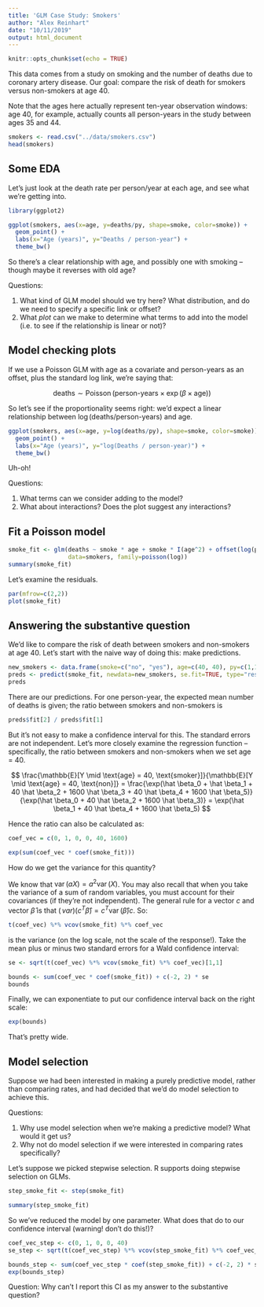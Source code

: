 ```yaml
---
title: 'GLM Case Study: Smokers'
author: "Alex Reinhart"
date: "10/11/2019"
output: html_document
---
```


```r
knitr::opts_chunk$set(echo = TRUE)
```

This data comes from a study on smoking and the number of deaths due to coronary artery disease. Our goal: compare the risk of death for smokers versus non-smokers at age 40.

Note that the ages here actually represent ten-year observation windows: age 40, for example, actually counts all person-years in the study between ages 35 and 44.

```r
smokers <- read.csv("../data/smokers.csv")
head(smokers)
```

## Some EDA

Let's just look at the death rate per person/year at each age, and see what we're getting into.

```r
library(ggplot2)

ggplot(smokers, aes(x=age, y=deaths/py, shape=smoke, color=smoke)) +
  geom_point() +
  labs(x="Age (years)", y="Deaths / person-year") +
  theme_bw()
```

So there's a clear relationship with age, and possibly one with smoking -- though maybe it reverses with old age?

Questions:

1. What kind of GLM model should we try here? What distribution, and do we need to specify a specific link or offset?
2. What *plot* can we make to determine what terms to add into the model (i.e. to see if the relationship is linear or not)?

## Model checking plots

If we use a Poisson GLM with age as a covariate and person-years as an offset, plus the standard log link, we're saying that:

$$
\text{deaths} \sim \operatorname{Poisson}(\text{person-years} \times \exp(\beta \times \text{age}))
$$

So let's see if the proportionality seems right: we'd expect a linear relationship between $\log(\text{deaths/person-years})$ and age.

```r
ggplot(smokers, aes(x=age, y=log(deaths/py), shape=smoke, color=smoke)) +
  geom_point() +
  labs(x="Age (years)", y="log(Deaths / person-year)") +
  theme_bw()
```

Uh-oh!

Questions:

1. What terms can we consider adding to the model?
2. What about interactions? Does the plot suggest any interactions?

## Fit a Poisson model

```r
smoke_fit <- glm(deaths ~ smoke * age + smoke * I(age^2) + offset(log(py)),
                 data=smokers, family=poisson(log))
summary(smoke_fit)
```

Let's examine the residuals.

```r
par(mfrow=c(2,2))
plot(smoke_fit)
```

## Answering the substantive question

We'd like to compare the risk of death between smokers and non-smokers at age 40. Let's start with the naive way of doing this: make predictions.

```r
new_smokers <- data.frame(smoke=c("no", "yes"), age=c(40, 40), py=c(1,1))
preds <- predict(smoke_fit, newdata=new_smokers, se.fit=TRUE, type="response")
preds
```

There are our predictions. For one person-year, the expected mean number of deaths is given; the ratio between smokers and non-smokers is

```r
preds$fit[2] / preds$fit[1]
```

But it's not easy to make a confidence interval for this. The standard errors are not independent. Let's more closely examine the regression function -- specifically, the ratio between smokers and non-smokers when we set age = 40.

$$
\frac{\mathbb{E}[Y \mid \text{age} = 40, \text{smoker}]}{\mathbb{E}[Y \mid \text{age} = 40, \text{non}]}
=
\frac{\exp(\hat \beta_0 + \hat \beta_1 + 40 \hat \beta_2 + 1600 \hat \beta_3 + 40 \hat \beta_4 + 1600 \hat \beta_5)}
{\exp(\hat \beta_0 + 40 \hat \beta_2 + 1600 \hat \beta_3)} = \exp(\hat \beta_1 + 40 \hat \beta_4 + 1600 \hat \beta_5)
$$

Hence the ratio can also be calculated as:

```r
coef_vec = c(0, 1, 0, 0, 40, 1600)

exp(sum(coef_vec * coef(smoke_fit)))
```

How do we get the variance for this quantity?

We know that $\operatorname{var}(aX) = a^2 \operatorname{var}(X)$. You may also recall that when you take the variance of a sum of random variables, you must account for their covariances (if they're not independent). The general rule for a vector $c$ and vector $\hat \beta$ is that $\operatorname(var)(c^T \hat \beta) = c^T \operatorname{var}(\hat \beta) c$. So:

```r
t(coef_vec) %*% vcov(smoke_fit) %*% coef_vec
```

is the variance (on the log scale, not the scale of the response!). Take the mean plus or minus two standard errors for a Wald confidence interval:

```r
se <- sqrt(t(coef_vec) %*% vcov(smoke_fit) %*% coef_vec)[1,1]

bounds <- sum(coef_vec * coef(smoke_fit)) + c(-2, 2) * se
bounds
```

Finally, we can exponentiate to put our confidence interval back on the right scale:

```r
exp(bounds)
```

That's pretty wide.

## Model selection

Suppose we had been interested in making a purely predictive model, rather than comparing rates, and had decided that we'd do model selection to achieve this.

Questions:

1. Why use model selection when we're making a predictive model? What would it get us?
2. Why not do model selection if we were interested in comparing rates specifically?

Let's suppose we picked stepwise selection. R supports doing stepwise selection on GLMs.

```r
step_smoke_fit <- step(smoke_fit)

summary(step_smoke_fit)
```

So we've reduced the model by one parameter. What does that do to our confidence interval (warning! don't do this!)?

```r
coef_vec_step <- c(0, 1, 0, 0, 40)
se_step <- sqrt(t(coef_vec_step) %*% vcov(step_smoke_fit) %*% coef_vec_step)[1,1]

bounds_step <- sum(coef_vec_step * coef(step_smoke_fit)) + c(-2, 2) * se_step
exp(bounds_step)

```

Question: Why can't I report this CI as my answer to the substantive question?
